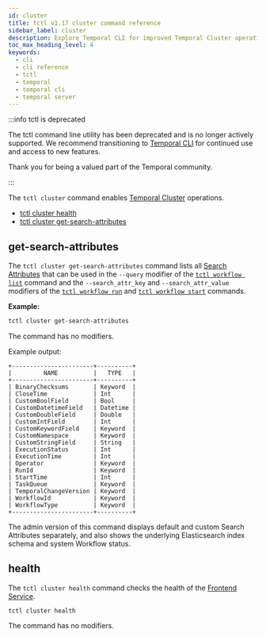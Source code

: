 ```yaml
---
id: cluster
title: tctl v1.17 cluster command reference
sidebar_label: cluster
description: Explore Temporal CLI for improved Temporal Cluster operations. Use commands like `tctl cluster health` and `tctl cluster get-search-attributes` for efficient Workflow management.
toc_max_heading_level: 4
keywords:
  - cli
  - cli reference
  - tctl
  - temporal
  - temporal cli
  - temporal server
---
```


:::info tctl is deprecated

The tctl command line utility has been deprecated and is no longer actively supported.
We recommend transitioning to [Temporal CLI](/cli) for continued use and access to new features.

Thank you for being a valued part of the Temporal community.

:::

The `tctl cluster` command enables [Temporal Cluster](/clusters) operations.

- [tctl cluster health](#health)
- [tctl cluster get-search-attributes](#get-search-attributes)

## get-search-attributes

The `tctl cluster get-search-attributes` command lists all [Search Attributes](/search-attribute) that can be used in the `--query` modifier of the [`tctl workflow list`](/tctl-v1/workflow#list) command and the `--search_attr_key` and `--search_attr_value` modifiers of the [`tctl workflow run`](/tctl-v1/workflow#run) and [`tctl workflow start`](/tctl-v1/workflow#start) commands.

**Example:**

```bash
tctl cluster get-search-attributes
```

The command has no modifiers.

Example output:

```text
+-----------------------+----------+
|         NAME          |   TYPE   |
+-----------------------+----------+
| BinaryChecksums       | Keyword  |
| CloseTime             | Int      |
| CustomBoolField       | Bool     |
| CustomDatetimeField   | Datetime |
| CustomDoubleField     | Double   |
| CustomIntField        | Int      |
| CustomKeywordField    | Keyword  |
| CustomNamespace       | Keyword  |
| CustomStringField     | String   |
| ExecutionStatus       | Int      |
| ExecutionTime         | Int      |
| Operator              | Keyword  |
| RunId                 | Keyword  |
| StartTime             | Int      |
| TaskQueue             | Keyword  |
| TemporalChangeVersion | Keyword  |
| WorkflowId            | Keyword  |
| WorkflowType          | Keyword  |
+-----------------------+----------+
```

The admin version of this command displays default and custom Search Attributes separately, and also shows the underlying Elasticsearch index schema and system Workflow status.

## health

The `tctl cluster health` command checks the health of the [Frontend Service](/temporal-service#frontend-service).

`tctl cluster health`

The command has no modifiers.
